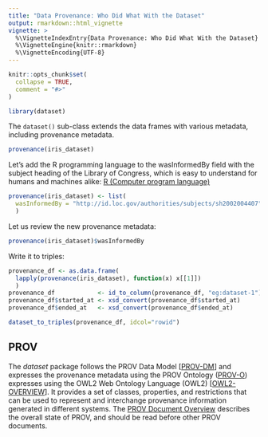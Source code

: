 ```yaml
---
title: "Data Provenance: Who Did What With the Dataset"
output: rmarkdown::html_vignette
vignette: >
  %\VignetteIndexEntry{Data Provenance: Who Did What With the Dataset}
  %\VignetteEngine{knitr::rmarkdown}
  %\VignetteEncoding{UTF-8}
---
```


```r
knitr::opts_chunk$set(
  collapse = TRUE,
  comment = "#>"
)
```

```r
library(dataset)
```


The `dataset()` sub-class extends the data frames with various metadata, including provenance metadata.

```r
provenance(iris_dataset)
```

Let's add the R programming language to the wasInformedBy field with the subject heading of the Library of Congress, which is easy to understand for humans and machines alike: [R (Computer program language)](https://id.loc.gov/authorities/subjects/sh2002004407.html)

```r
provenance(iris_dataset) <- list( 
  wasInformedBy = "http://id.loc.gov/authorities/subjects/sh2002004407"
  )
```

Let us review the new provenance metadata:

```r
provenance(iris_dataset)$wasInformedBy
```

Write it to triples:

```r
provenance_df <- as.data.frame(
  lapply(provenance(iris_dataset), function(x) x[[1]])
  )
provenance_df            <- id_to_column(provenance_df, "eg:dataset-1")
provenance_df$started_at <- xsd_convert(provenance_df$started_at)
provenance_df$ended_at   <- xsd_convert(provenance_df$ended_at)

dataset_to_triples(provenance_df, idcol="rowid")
```



## PROV

The _dataset_ package follows the PROV Data Model [[PROV-DM](https://www.w3.org/TR/prov-o/#bib-PROV-DM)] and expresses the provenance metadata using the PROV Ontology ([PROV-O](https://www.w3.org/TR/prov-o/)) expresses using the OWL2 Web Ontology Language (OWL2) [[OWL2-OVERVIEW](https://www.w3.org/TR/prov-o/#bib-OWL2-OVERVIEW)]. It provides a set of classes, properties, and restrictions that can be used to represent and interchange provenance information generated in different systems. The [PROV Document Overview](http://www.w3.org/TR/2012/WD-prov-overview-20121211/) describes the overall state of PROV, and should be read before other PROV documents.

